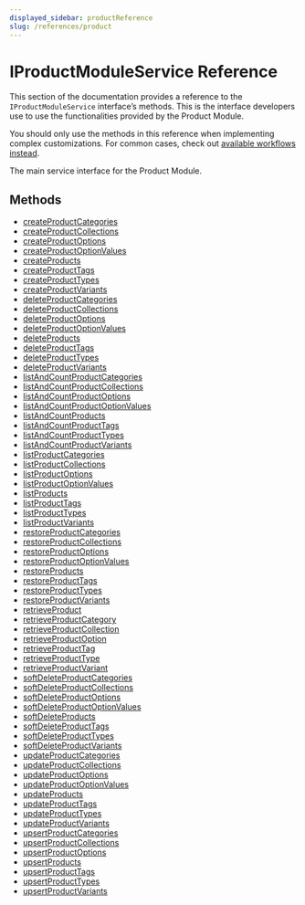```yaml
---
displayed_sidebar: productReference
slug: /references/product
---
```



# IProductModuleService Reference

This section of the documentation provides a reference to the `IProductModuleService` interface’s methods. This is the interface developers use to use the functionalities provided by the Product Module.

<Note>

You should only use the methods in this reference when implementing complex customizations. For common cases, check out [available workflows instead](/medusa-workflows-reference).

</Note>

The main service interface for the Product Module.

## Methods

- [createProductCategories](../../IProductModuleService/methods/product.IProductModuleService.createProductCategories/page.mdx)
- [createProductCollections](../../IProductModuleService/methods/product.IProductModuleService.createProductCollections/page.mdx)
- [createProductOptions](../../IProductModuleService/methods/product.IProductModuleService.createProductOptions/page.mdx)
- [createProductOptionValues](../../IProductModuleService/methods/product.IProductModuleService.createProductOptionValues/page.mdx)
- [createProducts](../../IProductModuleService/methods/product.IProductModuleService.createProducts/page.mdx)
- [createProductTags](../../IProductModuleService/methods/product.IProductModuleService.createProductTags/page.mdx)
- [createProductTypes](../../IProductModuleService/methods/product.IProductModuleService.createProductTypes/page.mdx)
- [createProductVariants](../../IProductModuleService/methods/product.IProductModuleService.createProductVariants/page.mdx)
- [deleteProductCategories](../../IProductModuleService/methods/product.IProductModuleService.deleteProductCategories/page.mdx)
- [deleteProductCollections](../../IProductModuleService/methods/product.IProductModuleService.deleteProductCollections/page.mdx)
- [deleteProductOptions](../../IProductModuleService/methods/product.IProductModuleService.deleteProductOptions/page.mdx)
- [deleteProductOptionValues](../../IProductModuleService/methods/product.IProductModuleService.deleteProductOptionValues/page.mdx)
- [deleteProducts](../../IProductModuleService/methods/product.IProductModuleService.deleteProducts/page.mdx)
- [deleteProductTags](../../IProductModuleService/methods/product.IProductModuleService.deleteProductTags/page.mdx)
- [deleteProductTypes](../../IProductModuleService/methods/product.IProductModuleService.deleteProductTypes/page.mdx)
- [deleteProductVariants](../../IProductModuleService/methods/product.IProductModuleService.deleteProductVariants/page.mdx)
- [listAndCountProductCategories](../../IProductModuleService/methods/product.IProductModuleService.listAndCountProductCategories/page.mdx)
- [listAndCountProductCollections](../../IProductModuleService/methods/product.IProductModuleService.listAndCountProductCollections/page.mdx)
- [listAndCountProductOptions](../../IProductModuleService/methods/product.IProductModuleService.listAndCountProductOptions/page.mdx)
- [listAndCountProductOptionValues](../../IProductModuleService/methods/product.IProductModuleService.listAndCountProductOptionValues/page.mdx)
- [listAndCountProducts](../../IProductModuleService/methods/product.IProductModuleService.listAndCountProducts/page.mdx)
- [listAndCountProductTags](../../IProductModuleService/methods/product.IProductModuleService.listAndCountProductTags/page.mdx)
- [listAndCountProductTypes](../../IProductModuleService/methods/product.IProductModuleService.listAndCountProductTypes/page.mdx)
- [listAndCountProductVariants](../../IProductModuleService/methods/product.IProductModuleService.listAndCountProductVariants/page.mdx)
- [listProductCategories](../../IProductModuleService/methods/product.IProductModuleService.listProductCategories/page.mdx)
- [listProductCollections](../../IProductModuleService/methods/product.IProductModuleService.listProductCollections/page.mdx)
- [listProductOptions](../../IProductModuleService/methods/product.IProductModuleService.listProductOptions/page.mdx)
- [listProductOptionValues](../../IProductModuleService/methods/product.IProductModuleService.listProductOptionValues/page.mdx)
- [listProducts](../../IProductModuleService/methods/product.IProductModuleService.listProducts/page.mdx)
- [listProductTags](../../IProductModuleService/methods/product.IProductModuleService.listProductTags/page.mdx)
- [listProductTypes](../../IProductModuleService/methods/product.IProductModuleService.listProductTypes/page.mdx)
- [listProductVariants](../../IProductModuleService/methods/product.IProductModuleService.listProductVariants/page.mdx)
- [restoreProductCategories](../../IProductModuleService/methods/product.IProductModuleService.restoreProductCategories/page.mdx)
- [restoreProductCollections](../../IProductModuleService/methods/product.IProductModuleService.restoreProductCollections/page.mdx)
- [restoreProductOptions](../../IProductModuleService/methods/product.IProductModuleService.restoreProductOptions/page.mdx)
- [restoreProductOptionValues](../../IProductModuleService/methods/product.IProductModuleService.restoreProductOptionValues/page.mdx)
- [restoreProducts](../../IProductModuleService/methods/product.IProductModuleService.restoreProducts/page.mdx)
- [restoreProductTags](../../IProductModuleService/methods/product.IProductModuleService.restoreProductTags/page.mdx)
- [restoreProductTypes](../../IProductModuleService/methods/product.IProductModuleService.restoreProductTypes/page.mdx)
- [restoreProductVariants](../../IProductModuleService/methods/product.IProductModuleService.restoreProductVariants/page.mdx)
- [retrieveProduct](../../IProductModuleService/methods/product.IProductModuleService.retrieveProduct/page.mdx)
- [retrieveProductCategory](../../IProductModuleService/methods/product.IProductModuleService.retrieveProductCategory/page.mdx)
- [retrieveProductCollection](../../IProductModuleService/methods/product.IProductModuleService.retrieveProductCollection/page.mdx)
- [retrieveProductOption](../../IProductModuleService/methods/product.IProductModuleService.retrieveProductOption/page.mdx)
- [retrieveProductTag](../../IProductModuleService/methods/product.IProductModuleService.retrieveProductTag/page.mdx)
- [retrieveProductType](../../IProductModuleService/methods/product.IProductModuleService.retrieveProductType/page.mdx)
- [retrieveProductVariant](../../IProductModuleService/methods/product.IProductModuleService.retrieveProductVariant/page.mdx)
- [softDeleteProductCategories](../../IProductModuleService/methods/product.IProductModuleService.softDeleteProductCategories/page.mdx)
- [softDeleteProductCollections](../../IProductModuleService/methods/product.IProductModuleService.softDeleteProductCollections/page.mdx)
- [softDeleteProductOptions](../../IProductModuleService/methods/product.IProductModuleService.softDeleteProductOptions/page.mdx)
- [softDeleteProductOptionValues](../../IProductModuleService/methods/product.IProductModuleService.softDeleteProductOptionValues/page.mdx)
- [softDeleteProducts](../../IProductModuleService/methods/product.IProductModuleService.softDeleteProducts/page.mdx)
- [softDeleteProductTags](../../IProductModuleService/methods/product.IProductModuleService.softDeleteProductTags/page.mdx)
- [softDeleteProductTypes](../../IProductModuleService/methods/product.IProductModuleService.softDeleteProductTypes/page.mdx)
- [softDeleteProductVariants](../../IProductModuleService/methods/product.IProductModuleService.softDeleteProductVariants/page.mdx)
- [updateProductCategories](../../IProductModuleService/methods/product.IProductModuleService.updateProductCategories/page.mdx)
- [updateProductCollections](../../IProductModuleService/methods/product.IProductModuleService.updateProductCollections/page.mdx)
- [updateProductOptions](../../IProductModuleService/methods/product.IProductModuleService.updateProductOptions/page.mdx)
- [updateProductOptionValues](../../IProductModuleService/methods/product.IProductModuleService.updateProductOptionValues/page.mdx)
- [updateProducts](../../IProductModuleService/methods/product.IProductModuleService.updateProducts/page.mdx)
- [updateProductTags](../../IProductModuleService/methods/product.IProductModuleService.updateProductTags/page.mdx)
- [updateProductTypes](../../IProductModuleService/methods/product.IProductModuleService.updateProductTypes/page.mdx)
- [updateProductVariants](../../IProductModuleService/methods/product.IProductModuleService.updateProductVariants/page.mdx)
- [upsertProductCategories](../../IProductModuleService/methods/product.IProductModuleService.upsertProductCategories/page.mdx)
- [upsertProductCollections](../../IProductModuleService/methods/product.IProductModuleService.upsertProductCollections/page.mdx)
- [upsertProductOptions](../../IProductModuleService/methods/product.IProductModuleService.upsertProductOptions/page.mdx)
- [upsertProducts](../../IProductModuleService/methods/product.IProductModuleService.upsertProducts/page.mdx)
- [upsertProductTags](../../IProductModuleService/methods/product.IProductModuleService.upsertProductTags/page.mdx)
- [upsertProductTypes](../../IProductModuleService/methods/product.IProductModuleService.upsertProductTypes/page.mdx)
- [upsertProductVariants](../../IProductModuleService/methods/product.IProductModuleService.upsertProductVariants/page.mdx)
